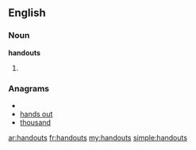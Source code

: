 ==English==

===Noun===
'''handouts'''

# {{plural of|[[handout]]}}

===Anagrams===
* {{alphagram|adhnostu}}
* [[hands out#English|hands out]]
* [[thousand#English|thousand]]

[[ar:handouts]]
[[fr:handouts]]
[[my:handouts]]
[[simple:handouts]]